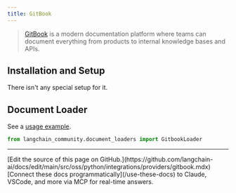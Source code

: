 ```yaml
---
title: GitBook
---
```


>[GitBook](https://docs.gitbook.com/) is a modern documentation platform where teams can document everything from products to internal knowledge bases and APIs.

## Installation and Setup

There isn't any special setup for it.

## Document Loader

See a [usage example](/oss/python/integrations/document_loaders/gitbook).

```python
from langchain_community.document_loaders import GitbookLoader
```

---

<Callout icon="pen-to-square" iconType="regular">
    [Edit the source of this page on GitHub.](https://github.com/langchain-ai/docs/edit/main/src/oss/python/integrations/providers/gitbook.mdx)
</Callout>
<Tip icon="terminal" iconType="regular">
    [Connect these docs programmatically](/use-these-docs) to Claude, VSCode, and more via MCP for    real-time answers.
</Tip>
